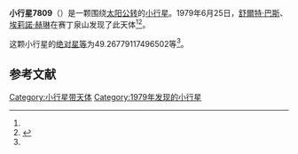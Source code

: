 {{Infobox planet
| bgcolour = #FFFFC0
| name = 7809
| symbol = 
| image = 
| caption = 
| discovery = yes
| discovery_ref = 
| discoverer = [[舒爾特·巴斯|舒爾特·巴斯]]、[[埃莉諾·赫琳|埃莉諾·赫琳]]
| discovery_site = [[赛丁泉山|赛丁泉山]] 
| discovered = 1979年6月25日
| designations = yes
| mp_name = 
| named_after = 
| alt_names = 1979 ML1/ 1990 RY8
| mp_category = [[主带小行星|主带小行星]]
| orbit_ref = <ref name="a">[http://ssd.jpl.nasa.gov/sbdb.cgi?sstr=7809 7809] {{Wayback|url=http://ssd.jpl.nasa.gov/sbdb.cgi?sstr=7809 |date=20201124025543 }}，小行星數據庫瀏覽器（JPL Small-Body Database Browser）－[[美国国家航空航天局|美国国家航空航天局]]喷气推进实验室</ref>
| epoch = 2456400.5 (2013年4月18日更新)
| aphelion = {{convert|2.627985210477057|AU|km|3|abbr=on|lk=out}}
| perihelion = {{convert|2.067934711939786|AU|km|3|abbr=on}}
| semimajor = {{convert|2.347959961208421|AU|km|3|abbr=on}}
| eccentricity = 0.119263213
| period = 1314.118281 [[日|日]]<br />3.6[[儒略年|儒略年]]
| avg_speed = 
| inclination = 6.308420349494362
| asc_node = 274.7821880736608
| mean_anomaly = 
| arg_peri = 49.26779117496502
| satellites = 
| physical_characteristics = yes
| dimensions = 
| mass = 
| density = 
| surface_grav = 
| escape_velocity = 
| sidereal_day = 
| axial_tilt = 
| pole_ecliptic_lat = 
| pole_ecliptic_lon = 
| albedo = 
| temperatures= 
| temp_name1 = 
| mean_temp_1 = 
| max_temp_1 = 
| temp_name2 = 
| max_temp_2 = 
| spectral_type = 
| abs_magnitude = 49.26779117496502
}}

'''小行星7809'''（{{lang-en|7809}}）是一颗围绕[[太阳|太阳]][[公转|公转]]的[[小行星|小行星]]。1979年6月25日，[[舒爾特·巴斯|舒爾特·巴斯]]、[[埃莉諾·赫琳|埃莉諾·赫琳]]在赛丁泉山发现了此天体<ref name="a" /><ref>{{cite news|title=小行星列表|url=http://cfa-www.harvard.edu/iau/lists/NumberedMPs.txt|accessdate=2013-07-08|newspaper=哈佛大学|archive-date=2008-05-17|archive-url=https://web.archive.org/web/20080517010638/http://cfa-www.harvard.edu/iau/lists/NumberedMPs.txt|dead-url=no}}</ref>。

这颗小行星的[[绝对星等|绝对星等]]为49.26779117496502等<ref name="a" />。

==参考文献==
{{reflist}}
{{Minor Planet Number|[[小行星7808|小行星7808]]|[[小行星7810|小行星7810]]}}

{{小天体}}

[[Category:小行星带天体|Category:小行星带天体]]
[[Category:1979年发现的小行星|Category:1979年发现的小行星]]

{{asteroid-stub}}